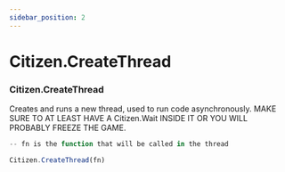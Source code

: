 ```yaml
---
sidebar_position: 2
---
```


# Citizen.CreateThread

### Citizen.CreateThread
Creates and runs a new thread, used to run code asynchronously. MAKE SURE TO AT LEAST HAVE A Citizen.Wait INSIDE IT OR YOU WILL PROBABLY FREEZE THE GAME.

```jsx title="CreateThread Example"
-- fn is the function that will be called in the thread

Citizen.CreateThread(fn)
```